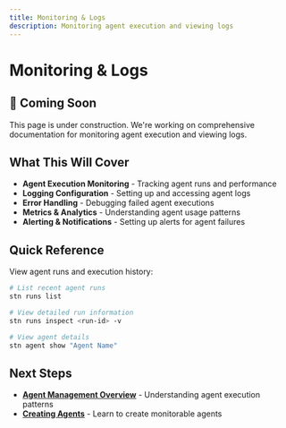 ```yaml
---
title: Monitoring & Logs
description: Monitoring agent execution and viewing logs
---
```


# Monitoring & Logs

## 🚧 Coming Soon

This page is under construction. We're working on comprehensive documentation for monitoring agent execution and viewing logs.

## What This Will Cover

- **Agent Execution Monitoring** - Tracking agent runs and performance
- **Logging Configuration** - Setting up and accessing agent logs
- **Error Handling** - Debugging failed agent executions
- **Metrics & Analytics** - Understanding agent usage patterns
- **Alerting & Notifications** - Setting up alerts for agent failures

## Quick Reference

View agent runs and execution history:

```bash
# List recent agent runs
stn runs list

# View detailed run information
stn runs inspect <run-id> -v

# View agent details
stn agent show "Agent Name"
```

## Next Steps

- **[Agent Management Overview](/station/en/agents/overview)** - Understanding agent execution patterns
- **[Creating Agents](/station/en/agents/creating)** - Learn to create monitorable agents